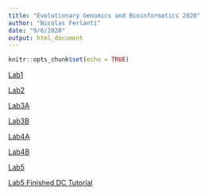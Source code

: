 ```yaml
---
title: "Evolutionary Genomics and Bioinformatics 2020"
author: "Nicolas Ferlanti"
date: "9/6/2020"
output: html_document
---
```


```r
knitr::opts_chunk$set(echo = TRUE)
```

[Lab1](Lab1.html)

[Lab2](Lab2.html)

[Lab3A](Lab3A.html)

[Lab3B](Lab3B.html)

[Lab4A](Lab4A.html)

[Lab4B](Lab4B.html)

[Lab5](Lab5)

[Lab5 Finished DC Tutorial](Lab-5-Finished-DC-Tutorial.html)



